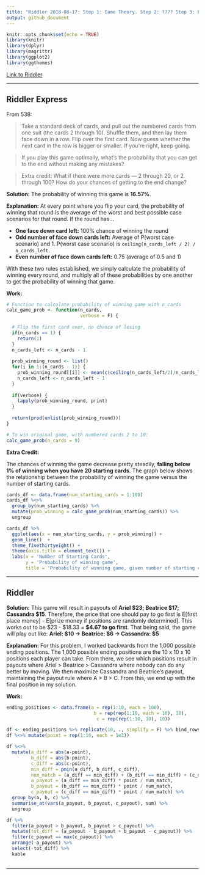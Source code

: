 ```yaml
---
title: "Riddler 2018-08-17: Step 1: Game Theory. Step 2: ???? Step 3: Profit!"
output: github_document
---
```


```r
knitr::opts_chunk$set(echo = TRUE)
library(knitr)
library(dplyr)
library(magrittr)
library(ggplot2)
library(ggthemes)
```

[Link to Riddler](https://fivethirtyeight.com/features/step-1-game-theory-step-2-step-3-profit/)

___

## Riddler Express

From 538:

> Take a standard deck of cards, and pull out the numbered cards from one suit (the cards 2 through 10). Shuffle them, and then lay them face down in a row. Flip over the first card. Now guess whether the next card in the row is bigger or smaller. If you’re right, keep going.

> If you play this game optimally, what’s the probability that you can get to the end without making any mistakes?

> Extra credit: What if there were more cards — 2 through 20, or 2 through 100? How do your chances of getting to the end change?

**Solution:** The probability of winning this game is **16.57%**.

**Explanation:** At every point where you flip your card, the probability of winning that round is the average of the worst and best possible case scenarios for that round. If the round has...

* **One face down card left:** 100% chance of winning the round
* **Odd number of face down cards left:** Average of P(worst case scenario) and 1. P(worst case scenario) is `ceiling(n_cards_left / 2) / n_cards_left`.
* **Even number of face down cards left:** 0.75 (average of 0.5 and 1)

With these two rules established, we simply calculate the probability of winning every round, and multiply all of these probabilities by one another to get the probability of winning that game.

**Work:**

```r

# Function to calculate probability of winning game with n_cards
calc_game_prob <- function(n_cards,
                           verbose = F) {
  
  # Flip the first card over, no chance of losing
  if(n_cards == 1) {
    return(1)
  }
  n_cards_left <- n_cards - 1
  
  prob_winning_round <- list()
  for(i in 1:(n_cards - 1)) {
    prob_winning_round[[i]] <- mean(c(ceiling(n_cards_left/2)/n_cards_left, 1))
    n_cards_left <- n_cards_left - 1
  }
  
  if(verbose) {
    lapply(prob_winning_round, print)
  }
  
  return(prod(unlist(prob_winning_round)))
}

```

```r

# To win original game, with numbered cards 2 to 10:
calc_game_prob(n_cards = 9)

```

**Extra Credit:**

The chances of winning the game decrease pretty steadily, **falling below 1% of winning when you have 20 starting cards**. The graph below shows the relationship between the probability of winning the game versus the number of starting cards.

```r

cards_df <- data.frame(num_starting_cards = 1:100)
cards_df %<>%
  group_by(num_starting_cards) %>%
  mutate(prob_winning = calc_game_prob(num_starting_cards)) %>%
  ungroup

```

```r

cards_df %>%
  ggplot(aes(x = num_starting_cards, y = prob_winning)) +
  geom_line()  +
  theme_fivethirtyeight() +
  theme(axis.title = element_text()) +
  labs(x = 'Number of Starting Cards',
       y = 'Probability of winning game',
       title = 'Probability of winning game, given number of starting cards')

```

___

## Riddler

**Solution:** This game will result in payouts of **Ariel \$23; Beatrice \$17; Cassandra \$15**. Therefore, the price that one should pay to go first is E[first place money] - E[prize money if positions are randomly determined]. This works out to be \$23 - \$18.33 = **\$4.67 to go first**. That being said, the game will play out like: **Ariel: \$10 -> Beatrice: \$6 -> Cassandra: \$5**

**Explanation:** For this problem, I worked backwards from the 1,000 possible ending positions. The 1,000 possible ending positions are the 10 x 10 x 10 positions each player can take. From there, we see which positions result in payouts where Ariel > Beatrice > Cassandra where nobody can do any better by moving. We then maximize Cassandra and Beatrice's payout, maintaining the payout rule where A > B > C. From this, we end up with the final position in my solution.

**Work:**

```r

ending_positions <- data.frame(a = rep(1:10, each = 100),
                                b = rep(rep(1:10, each = 10), 10),
                                 c = rep(rep(1:10, 10), 10))

df <- ending_positions %>% replicate(10, ., simplify = F) %>% bind_rows
df %<>% mutate(point = rep(1:10, each = 1e3))

df %<>%
  mutate(a_diff = abs(a-point),
         b_diff = abs(b-point),
         c_diff = abs(c-point),
         min_diff = pmin(a_diff, b_diff, c_diff),
         num_match = (a_diff == min_diff) + (b_diff == min_diff) + (c_diff == min_diff),
         a_payout = (a_diff == min_diff) * point / num_match,
         b_payout = (b_diff == min_diff) * point / num_match,
         c_payout = (c_diff == min_diff) * point / num_match) %>%
  group_by(a, b, c) %>%
  summarise_at(vars(a_payout, b_payout, c_payout), sum) %>%
  ungroup

df %>%
  filter(a_payout > b_payout, b_payout > c_payout) %>%
  mutate(tot_diff = (a_payout - b_payout + b_payout - c_payout)) %>%
  filter(c_payout == max(c_payout)) %>%
  arrange(-a_payout) %>%
  select(-tot_diff) %>%
  kable
  
```

___
